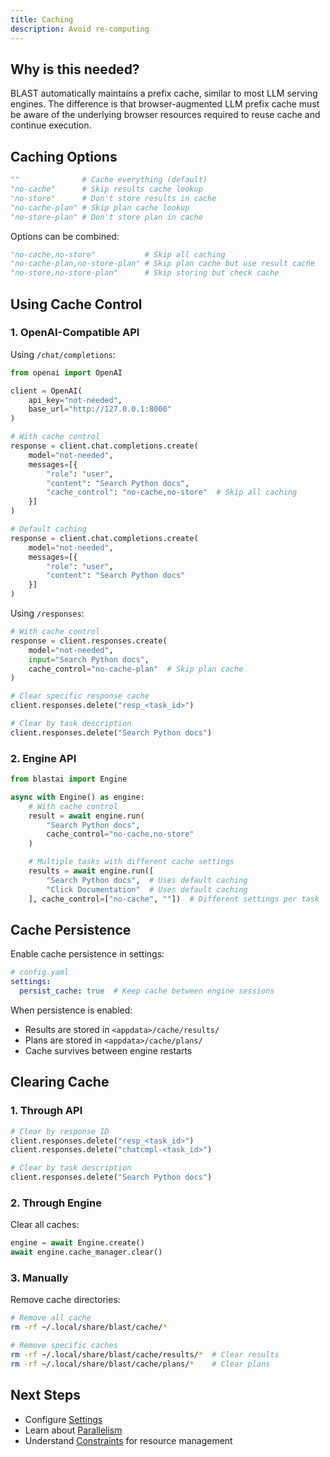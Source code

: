 ```yaml
---
title: Caching
description: Avoid re-computing
---
```


## Why is this needed?

BLAST automatically maintains a prefix cache, similar to most LLM serving engines. The difference is
that browser-augmented LLM prefix cache must be aware of the underlying browser resources required to
reuse cache and continue execution.

## Caching Options

```python
""              # Cache everything (default)
"no-cache"      # Skip results cache lookup
"no-store"      # Don't store results in cache
"no-cache-plan" # Skip plan cache lookup
"no-store-plan" # Don't store plan in cache
```

Options can be combined:

```python
"no-cache,no-store"           # Skip all caching
"no-cache-plan,no-store-plan" # Skip plan cache but use result cache
"no-store,no-store-plan"      # Skip storing but check cache
```

## Using Cache Control

### 1. OpenAI-Compatible API

Using `/chat/completions`:
```python
from openai import OpenAI

client = OpenAI(
    api_key="not-needed",
    base_url="http://127.0.0.1:8000"
)

# With cache control
response = client.chat.completions.create(
    model="not-needed",
    messages=[{
        "role": "user",
        "content": "Search Python docs",
        "cache_control": "no-cache,no-store"  # Skip all caching
    }]
)

# Default caching
response = client.chat.completions.create(
    model="not-needed",
    messages=[{
        "role": "user",
        "content": "Search Python docs"
    }]
)
```

Using `/responses`:
```python
# With cache control
response = client.responses.create(
    model="not-needed",
    input="Search Python docs",
    cache_control="no-cache-plan"  # Skip plan cache
)

# Clear specific response cache
client.responses.delete("resp_<task_id>")

# Clear by task description
client.responses.delete("Search Python docs")
```

### 2. Engine API

```python
from blastai import Engine

async with Engine() as engine:
    # With cache control
    result = await engine.run(
        "Search Python docs",
        cache_control="no-cache,no-store"
    )

    # Multiple tasks with different cache settings
    results = await engine.run([
        "Search Python docs",  # Uses default caching
        "Click Documentation"  # Uses default caching
    ], cache_control=["no-cache", ""])  # Different settings per task
```

## Cache Persistence

Enable cache persistence in settings:
```yaml
# config.yaml
settings:
  persist_cache: true  # Keep cache between engine sessions
```

When persistence is enabled:
- Results are stored in `<appdata>/cache/results/`
- Plans are stored in `<appdata>/cache/plans/`
- Cache survives between engine restarts

## Clearing Cache

### 1. Through API

```python
# Clear by response ID
client.responses.delete("resp_<task_id>")
client.responses.delete("chatcmpl-<task_id>")

# Clear by task description
client.responses.delete("Search Python docs")
```

### 2. Through Engine

Clear all caches:
```python
engine = await Engine.create()
await engine.cache_manager.clear()
```

### 3. Manually

Remove cache directories:
```bash
# Remove all cache
rm -rf ~/.local/share/blast/cache/*

# Remove specific caches
rm -rf ~/.local/share/blast/cache/results/*  # Clear results
rm -rf ~/.local/share/blast/cache/plans/*    # Clear plans
```

## Next Steps

- Configure [Settings](/guides/settings)
- Learn about [Parallelism](/guides/parallelism)
- Understand [Constraints](/guides/constraints) for resource management